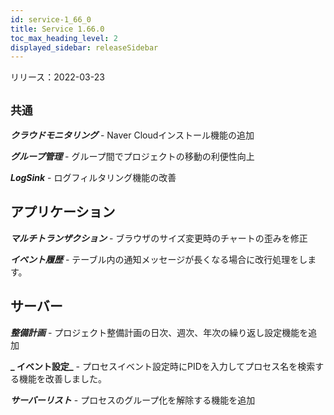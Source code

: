 ```yaml
---
id: service-1_66_0
title: Service 1.66.0
toc_max_heading_level: 2
displayed_sidebar: releaseSidebar
---
```



リリース：2022-03-23

## `共通`

**_クラウドモニタリング_** - Naver Cloudインストール機能の追加

**_グループ管理_** - グループ間でプロジェクトの移動の利便性向上

**_LogSink_** - ログフィルタリング機能の改善

## アプリケーション

**_マルチトランザクション_** - ブラウザのサイズ変更時のチャートの歪みを修正

**_イベント履歴_** - テーブル内の通知メッセージが長くなる場合に改行処理をします。

## サーバー

**_整備計画_** - プロジェクト整備計画の日次、週次、年次の繰り返し設定機能を追加 

**_ イベント設定_** - プロセスイベント設定時にPIDを入力してプロセス名を検索する機能を改善しました。

**_サーバーリスト_** - プロセスのグループ化を解除する機能を追加
